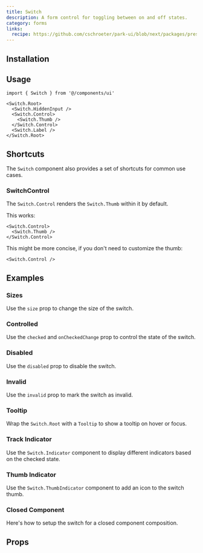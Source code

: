 ```yaml
---
title: Switch
description: A form control for toggling between on and off states.
category: forms
links:
  recipe: https://github.com/cschroeter/park-ui/blob/next/packages/preset/src/recipes/switch.ts
---
```


<ComponentExample name="basic" />

## Installation

<InstallationGuide />

## Usage

```tsx
import { Switch } from '@/components/ui'
```

```tsx
<Switch.Root>
  <Switch.HiddenInput />
  <Switch.Control>
    <Switch.Thumb />
  </Switch.Control>
  <Switch.Label />
</Switch.Root>
```

## Shortcuts

The `Switch` component also provides a set of shortcuts for common use cases.

### SwitchControl

The `Switch.Control` renders the `Switch.Thumb` within it by default.

This works:

```tsx
<Switch.Control>
  <Switch.Thumb />
</Switch.Control>
```

This might be more concise, if you don't need to customize the thumb:

```tsx
<Switch.Control />
```

## Examples

### Sizes

Use the `size` prop to change the size of the switch.

<ComponentExample name="sizes" />

### Controlled

Use the `checked` and `onCheckedChange` prop to control the state of the switch.

<ComponentExample name="controlled" />

### Disabled

Use the `disabled` prop to disable the switch.

<ComponentExample name="disabled" />

### Invalid

Use the `invalid` prop to mark the switch as invalid.

<ComponentExample name="invalid" />

### Tooltip

Wrap the `Switch.Root` with a `Tooltip` to show a tooltip on hover or focus.

<ComponentExample name="with-tooltip" />

### Track Indicator

Use the `Switch.Indicator` component to display different indicators based on the checked state.

<ComponentExample name="indicator" />

### Thumb Indicator

Use the `Switch.ThumbIndicator` component to add an icon to the switch thumb.

<ComponentExample name="thumb-indicator" />

### Closed Component

Here's how to setup the switch for a closed component composition.

<ComponentExample name="closed" codeOnly />

## Props